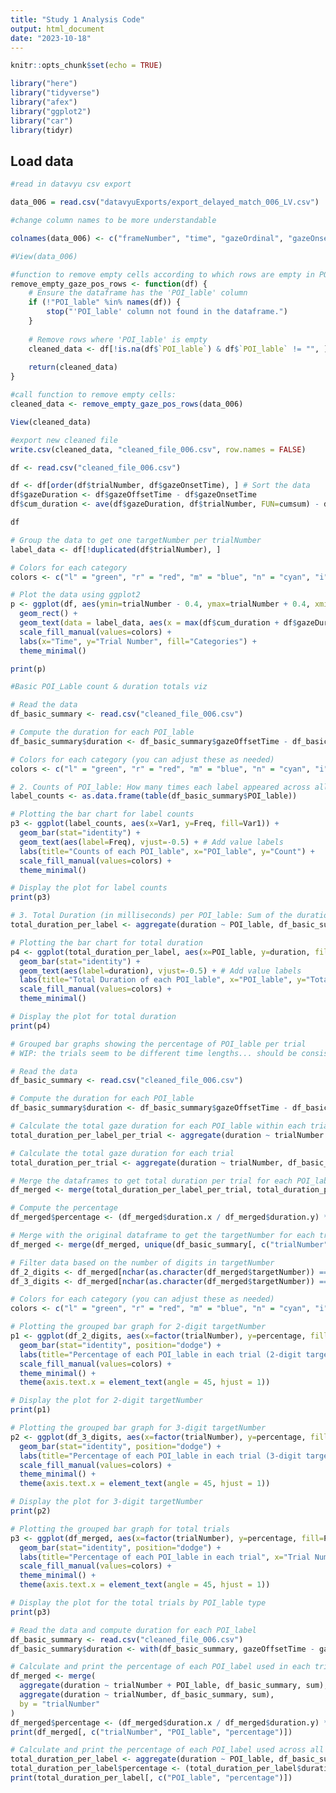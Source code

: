 ```yaml
---
title: "Study 1 Analysis Code"
output: html_document
date: "2023-10-18"
---
```



```r
knitr::opts_chunk$set(echo = TRUE)

library("here")
library("tidyverse")
library("afex")
library("ggplot2")
library("car")
library(tidyr)
```



## Load data
```r

#read in datavyu csv export

data_006 = read.csv("datavyuExports/export_delayed_match_006_LV.csv")

#change column names to be more understandable

colnames(data_006) <- c("frameNumber", "time", "gazeOrdinal", "gazeOnsetTime", "gazeOffsetTime", "POI_lable", "trialNumber", "trialOnset", "trialOffset", "targetNumber")

#View(data_006)

#function to remove empty cells according to which rows are empty in POI_lable column:
remove_empty_gaze_pos_rows <- function(df) {
    # Ensure the dataframe has the 'POI_lable' column
    if (!"POI_lable" %in% names(df)) {
        stop("'POI_lable' column not found in the dataframe.")
    }
    
    # Remove rows where 'POI_lable' is empty
    cleaned_data <- df[!is.na(df$`POI_lable`) & df$`POI_lable` != "", ]
    
    return(cleaned_data)
}

#call function to remove empty cells:
cleaned_data <- remove_empty_gaze_pos_rows(data_006)

View(cleaned_data)

#export new cleaned file
write.csv(cleaned_data, "cleaned_file_006.csv", row.names = FALSE)


```

```r
df <- read.csv("cleaned_file_006.csv")

df <- df[order(df$trialNumber, df$gazeOnsetTime), ] # Sort the data
df$gazeDuration <- df$gazeOffsetTime - df$gazeOnsetTime
df$cum_duration <- ave(df$gazeDuration, df$trialNumber, FUN=cumsum) - df$gazeDuration

df

# Group the data to get one targetNumber per trialNumber
label_data <- df[!duplicated(df$trialNumber), ]

# Colors for each category
colors <- c("l" = "green", "r" = "red", "m" = "blue", "n" = "cyan", "i" = "magenta")

# Plot the data using ggplot2
p <- ggplot(df, aes(ymin=trialNumber - 0.4, ymax=trialNumber + 0.4, xmin=cum_duration, xmax=cum_duration + gazeDuration, fill=POI_lable)) +
  geom_rect() +
  geom_text(data = label_data, aes(x = max(df$cum_duration + df$gazeDuration) + 500, y = trialNumber, label = targetNumber), hjust = 0) +  # Adjust the 500 value as needed
  scale_fill_manual(values=colors) +
  labs(x="Time", y="Trial Number", fill="Categories") +
  theme_minimal()

print(p)
```



```r
#Basic POI_Lable count & duration totals viz 

# Read the data
df_basic_summary <- read.csv("cleaned_file_006.csv")

# Compute the duration for each POI_lable
df_basic_summary$duration <- df_basic_summary$gazeOffsetTime - df_basic_summary$gazeOnsetTime

# Colors for each category (you can adjust these as needed)
colors <- c("l" = "green", "r" = "red", "m" = "blue", "n" = "cyan", "i" = "magenta", "nl" = "yellow")

# 2. Counts of POI_lable: How many times each label appeared across all trials.
label_counts <- as.data.frame(table(df_basic_summary$POI_lable))

# Plotting the bar chart for label counts
p3 <- ggplot(label_counts, aes(x=Var1, y=Freq, fill=Var1)) +
  geom_bar(stat="identity") +
  geom_text(aes(label=Freq), vjust=-0.5) + # Add value labels
  labs(title="Counts of each POI_lable", x="POI_lable", y="Count") +
  scale_fill_manual(values=colors) +
  theme_minimal()

# Display the plot for label counts
print(p3)

# 3. Total Duration (in milliseconds) per POI_lable: Sum of the durations for each label across all trials.
total_duration_per_label <- aggregate(duration ~ POI_lable, df_basic_summary, sum)

# Plotting the bar chart for total duration
p4 <- ggplot(total_duration_per_label, aes(x=POI_lable, y=duration, fill=POI_lable)) +
  geom_bar(stat="identity") +
  geom_text(aes(label=duration), vjust=-0.5) + # Add value labels
  labs(title="Total Duration of each POI_lable", x="POI_lable", y="Total Duration (ms)") +
  scale_fill_manual(values=colors) +
  theme_minimal()

# Display the plot for total duration
print(p4)


```

```r
# Grouped bar graphs showing the percentage of POI_lable per trial 
# WIP: the trials seem to be different time lengths... should be consistent 4000 ms 

# Read the data
df_basic_summary <- read.csv("cleaned_file_006.csv")

# Compute the duration for each POI_lable
df_basic_summary$duration <- df_basic_summary$gazeOffsetTime - df_basic_summary$gazeOnsetTime

# Calculate the total gaze duration for each POI_lable within each trial
total_duration_per_label_per_trial <- aggregate(duration ~ trialNumber + POI_lable, df_basic_summary, sum)

# Calculate the total gaze duration for each trial
total_duration_per_trial <- aggregate(duration ~ trialNumber, df_basic_summary, sum)

# Merge the dataframes to get total duration per trial for each POI_lable
df_merged <- merge(total_duration_per_label_per_trial, total_duration_per_trial, by="trialNumber")

# Compute the percentage
df_merged$percentage <- (df_merged$duration.x / df_merged$duration.y) * 100

# Merge with the original dataframe to get the targetNumber for each trial
df_merged <- merge(df_merged, unique(df_basic_summary[, c("trialNumber", "targetNumber")]), by="trialNumber")

# Filter data based on the number of digits in targetNumber
df_2_digits <- df_merged[nchar(as.character(df_merged$targetNumber)) == 2,]
df_3_digits <- df_merged[nchar(as.character(df_merged$targetNumber)) == 3,]

# Colors for each category (you can adjust these as needed)
colors <- c("l" = "green", "r" = "red", "m" = "blue", "n" = "cyan", "i" = "magenta", "nl" = "yellow")

# Plotting the grouped bar graph for 2-digit targetNumber
p1 <- ggplot(df_2_digits, aes(x=factor(trialNumber), y=percentage, fill=POI_lable)) +
  geom_bar(stat="identity", position="dodge") +
  labs(title="Percentage of each POI_lable in each trial (2-digit targetNumber)", x="Trial Number", y="Percentage") +
  scale_fill_manual(values=colors) +
  theme_minimal() +
  theme(axis.text.x = element_text(angle = 45, hjust = 1))

# Display the plot for 2-digit targetNumber
print(p1)

# Plotting the grouped bar graph for 3-digit targetNumber
p2 <- ggplot(df_3_digits, aes(x=factor(trialNumber), y=percentage, fill=POI_lable)) +
  geom_bar(stat="identity", position="dodge") +
  labs(title="Percentage of each POI_lable in each trial (3-digit targetNumber)", x="Trial Number", y="Percentage") +
  scale_fill_manual(values=colors) +
  theme_minimal() +
  theme(axis.text.x = element_text(angle = 45, hjust = 1))

# Display the plot for 3-digit targetNumber
print(p2)

# Plotting the grouped bar graph for total trials
p3 <- ggplot(df_merged, aes(x=factor(trialNumber), y=percentage, fill=POI_lable)) +
  geom_bar(stat="identity", position="dodge") +
  labs(title="Percentage of each POI_lable in each trial", x="Trial Number", y="Percentage") +
  scale_fill_manual(values=colors) +
  theme_minimal() +
  theme(axis.text.x = element_text(angle = 45, hjust = 1))

# Display the plot for the total trials by POI_lable type 
print(p3)

```

```r
# Read the data and compute duration for each POI_label
df_basic_summary <- read.csv("cleaned_file_006.csv")
df_basic_summary$duration <- with(df_basic_summary, gazeOffsetTime - gazeOnsetTime)

# Calculate and print the percentage of each POI_label used in each trial
df_merged <- merge(
  aggregate(duration ~ trialNumber + POI_lable, df_basic_summary, sum),
  aggregate(duration ~ trialNumber, df_basic_summary, sum),
  by = "trialNumber"
)
df_merged$percentage <- (df_merged$duration.x / df_merged$duration.y) * 100
print(df_merged[, c("trialNumber", "POI_lable", "percentage")])

# Calculate and print the percentage of each POI_label used across all trials
total_duration_per_label <- aggregate(duration ~ POI_lable, df_basic_summary, sum)
total_duration_per_label$percentage <- (total_duration_per_label$duration / sum(df_basic_summary$duration)) * 100
print(total_duration_per_label[, c("POI_lable", "percentage")])

```
